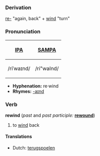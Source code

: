 ===Derivation===
[[re-]] "again, back" + [[wind]] "turn"

===Pronunciation===
{| border=1 cellpadding=5
! [[w:IPA|IPA]] !! [[w:SAMPA|SAMPA]]
|-
| /riˈwaɪnd/ || /ri"waInd/
|}

*'''Hyphenation:''' re·wind
*'''Rhymes:''' [[Rhymes:English:-aɪnd|-aɪnd]]

=== Verb ===
'''rewind''' (''past'' and ''past participle:'' '''[[rewound]]''')
# to [[wind]] back

====Translations ====
*Dutch: [[terugspoelen]]